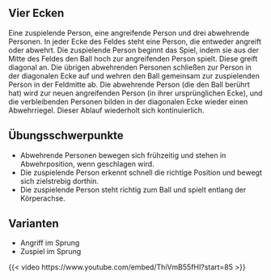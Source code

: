 ## Vier Ecken

Eine zuspielende Person, eine angreifende Person und drei abwehrende Personen. In jeder Ecke des Feldes steht eine Person, die entweder angreift oder abwehrt. Die zuspielende Person beginnt das Spiel, indem sie aus der Mitte des Feldes den Ball hoch zur angreifenden Person spielt. Diese greift diagonal an. Die übrigen abwehrenden Personen schließen zur Person in der diagonalen Ecke auf und wehren den Ball gemeinsam zur zuspielenden Person in der Feldmitte ab. Die abwehrende Person (die den Ball berührt hat) wird zur neuen angreifenden Person (in ihrer ursprünglichen Ecke), und die verbleibenden Personen bilden in der diagonalen Ecke wieder einen Abwehrriegel. Dieser Ablauf wiederholt sich kontinuierlich.

:::{.callout-important}
## Übungsschwerpunkte
- Abwehrende Personen bewegen sich frühzeitig und stehen in Abwehrposition, wenn geschlagen wird.
- Die zuspielende Person erkennt schnell die richtige Position und bewegt sich zielstrebig dorthin.
- Die zuspielende Person steht richtig zum Ball und spielt entlang der Körperachse. 
:::


:::{.callout-tip}
## Varianten
- Angriff im Sprung
- Zuspiel im Sprung
:::

{{< video https://www.youtube.com/embed/ThiVmB55fHI?start=85 >}}
